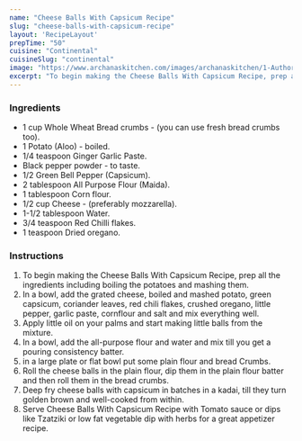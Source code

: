 ---
name: "Cheese Balls With Capsicum Recipe"
slug: "cheese-balls-with-capsicum-recipe"
layout: 'RecipeLayout'
prepTime: "50"
cuisine: "Continental"
cuisineSlug: "continental"
image: "https://www.archanaskitchen.com/images/archanaskitchen/1-Author/Waagmi_Soni/cheese_balls_capsicum_recipe.jpg"
excerpt: "To begin making the Cheese Balls With Capsicum Recipe, prep all the ingredients including boiling the potatoes and mashing them"
---

### Ingredients

- 1 cup Whole Wheat Bread crumbs - (you can use fresh bread crumbs too).
- 1 Potato (Aloo) - boiled.
- 1/4 teaspoon Ginger Garlic Paste.
- Black pepper powder - to taste.
- 1/2 Green Bell Pepper (Capsicum).
- 2 tablespoon All Purpose Flour (Maida).
- 1 tablespoon Corn flour.
- 1/2 cup Cheese - (preferably mozzarella).
- 1-1/2 tablespoon Water.
- 3/4 teaspoon Red Chilli flakes.
- 1 teaspoon Dried oregano.

### Instructions

1. To begin making the Cheese Balls With Capsicum Recipe, prep all the ingredients including boiling the potatoes and mashing them.
1. In a bowl, add the grated cheese, boiled and mashed potato, green capsicum, coriander leaves, red chili flakes, crushed oregano, little pepper, garlic paste, cornflour and salt and mix everything well.
1. Apply little oil on your palms and start making little balls from the mixture.
1. In a bowl, add the all-purpose flour and water and mix  till you get a pouring consistency batter.
1. in a large plate or flat bowl put some plain flour and bread Crumbs.
1. Roll the cheese balls in the plain flour, dip them in the plain flour batter and then roll them in the bread crumbs.
1. Deep fry cheese balls with capsicum in batches in a kadai, till they turn golden brown and well-cooked from within.
1. Serve Cheese Balls With Capsicum Recipe with Tomato sauce or dips like Tzatziki or low fat vegetable dip with herbs for a great appetizer recipe.
